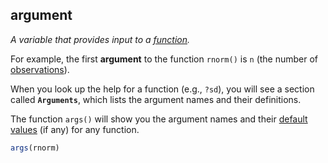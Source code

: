 ## argument

<dfn>A variable that provides input to a [function](f.html#function).</dfn>

For example, the first **argument** to the function `rnorm()` is `n` (the number of [observations](o.html#observation)).

When you look up the help for a function (e.g., `?sd`), you will see a section called **`Arguments`**, which lists the argument names and their definitions.

The function `args()` will show you the argument names and their [default values](d.html#default-value) (if any) for any function.

```r
args(rnorm)
```



